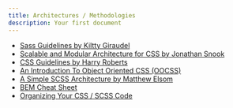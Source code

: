 ```yaml
---
title: Architectures / Methodologies
description: Your first document
---
```


- [Sass Guidelines by Kiltty Giraudel](https://sass-guidelin.es/)
- [Scalable and Modular Architecture for CSS by Jonathan Snook](http://smacss.com/)
- [CSS Guidelines by Harry Roberts](https://cssguidelin.es/)
- [An Introduction To Object Oriented CSS (OOCSS)](https://www.smashingmagazine.com/2011/12/an-introduction-to-object-oriented-css-oocss/)
- [A Simple SCSS Architecture by Matthew Elsom](https://matthewelsom.com/blog/simple-scss-playbook.html)
- [BEM Cheat Sheet](https://9elements.com/bem-cheat-sheet)
- [Organizing Your CSS / SCSS Code](https://portalzine.de/dev/css/sass/organizing-your-css-scss-code/)

